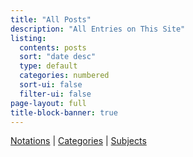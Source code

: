 ```yaml
---
title: "All Posts"
description: "All Entries on This Site"
listing:
  contents: posts
  sort: "date desc"
  type: default
  categories: numbered
  sort-ui: false
  filter-ui: false
page-layout: full
title-block-banner: true
---
```


[Notations](/posts/Surveys/Notations.qmd)  |  [Categories](/static/categories.qmd)  |  [Subjects](/static/index.qmd)